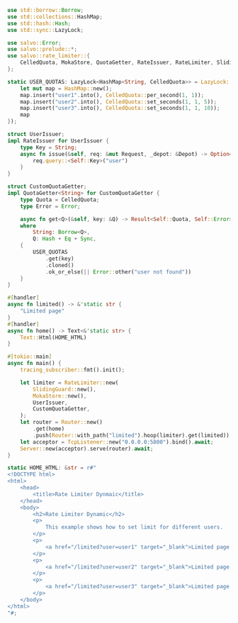 
```rust  title="rate-limiter-dynamic/src/main.rs"
use std::borrow::Borrow;
use std::collections::HashMap;
use std::hash::Hash;
use std::sync::LazyLock;

use salvo::Error;
use salvo::prelude::*;
use salvo::rate_limiter::{
    CelledQuota, MokaStore, QuotaGetter, RateIssuer, RateLimiter, SlidingGuard,
};

static USER_QUOTAS: LazyLock<HashMap<String, CelledQuota>> = LazyLock::new(|| {
    let mut map = HashMap::new();
    map.insert("user1".into(), CelledQuota::per_second(1, 1));
    map.insert("user2".into(), CelledQuota::set_seconds(1, 1, 5));
    map.insert("user3".into(), CelledQuota::set_seconds(1, 1, 10));
    map
});

struct UserIssuer;
impl RateIssuer for UserIssuer {
    type Key = String;
    async fn issue(&self, req: &mut Request, _depot: &Depot) -> Option<Self::Key> {
        req.query::<Self::Key>("user")
    }
}

struct CustomQuotaGetter;
impl QuotaGetter<String> for CustomQuotaGetter {
    type Quota = CelledQuota;
    type Error = Error;

    async fn get<Q>(&self, key: &Q) -> Result<Self::Quota, Self::Error>
    where
        String: Borrow<Q>,
        Q: Hash + Eq + Sync,
    {
        USER_QUOTAS
            .get(key)
            .cloned()
            .ok_or_else(|| Error::other("user not found"))
    }
}

#[handler]
async fn limited() -> &'static str {
    "Limited page"
}
#[handler]
async fn home() -> Text<&'static str> {
    Text::Html(HOME_HTML)
}

#[tokio::main]
async fn main() {
    tracing_subscriber::fmt().init();

    let limiter = RateLimiter::new(
        SlidingGuard::new(),
        MokaStore::new(),
        UserIssuer,
        CustomQuotaGetter,
    );
    let router = Router::new()
        .get(home)
        .push(Router::with_path("limited").hoop(limiter).get(limited));
    let acceptor = TcpListener::new("0.0.0.0:5800").bind().await;
    Server::new(acceptor).serve(router).await;
}

static HOME_HTML: &str = r#"
<!DOCTYPE html>
<html>
    <head>
        <title>Rate Limiter Dynmaic</title>
    </head>
    <body>
        <h2>Rate Limiter Dynamic</h2>
        <p>
            This example shows how to set limit for different users.
        </p>
        <p>
            <a href="/limited?user=user1" target="_blank">Limited page for user1: 1/second</a>
        </p>
        <p>
            <a href="/limited?user=user2" target="_blank">Limited page for user2: 1/5seconds</a>
        </p>
        <p>
            <a href="/limited?user=user3" target="_blank">Limited page for user3: 1/10seconds</a>
        </p>
    </body>
</html>
"#;

```